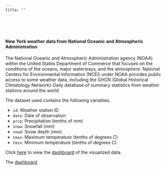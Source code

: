 ```yaml
---
title: ""
---
```


<br></br>

<detail>

#### New York weather data from National Oceanic and Atmospheric Administration

</detail>

The National Oceanic and Atmospheric Administration agency (NOAA) within the United States Department of Commerce that focuses on the conditions of the oceans, major waterways, and the atmosphere. National Centers for Environmental Information (NCEI) under NOAA provides public access to some weather data, including the GHCN (Global Historical Climatology Network)-Daily database of summary statistics from weather stations around the world

The dataset used contains the following variables.

- `id`: Weather station ID
- `date`: Date of observation
- `prcp`: Precipitation (tenths of mm)
- `snow`: Snowfall (mm)
- `snwd`: Snow depth (mm)
- `tmax`: Maximum temperature (tenths of degrees C)
- `tmin`: Minimum temperature (tenths of degrees C)

 Click [here](weather.html) to view the [dashboard](weather.html) of the visualized data.
 
 The [dashboard](weather.html)